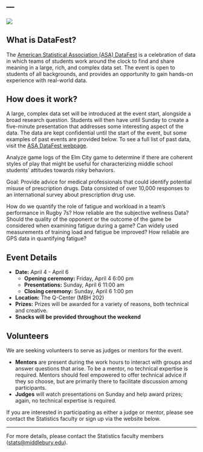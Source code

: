 ---
---

![](figures/Middlebury-datafest_logo.jpg){fig-align="center"}

## What is DataFest?

The [American Statistical Association (ASA) DataFest](https://ww2.amstat.org/education/datafest/) is a celebration of data in which teams of students work around the clock to find and share meaning in a large, rich, and complex data set. The event is open to students of all backgrounds, and provides an opportunity to gain hands-on experience with real-world data. 

## How does it work?

A large, complex data set will be introduced at the event start, alongside a broad research question. Students will then have until Sunday to create a five-minute presentation that addresses some interesting aspect of the data. The data are kept confidential until the start of the event, but some examples of past events are provided below. To see a full list of past data, visit the [ASA DataFest webpage](https://ww2.amstat.org/education/datafest/previous.cfm).  

:::{.callout-note icon=false title="**Play2Prevent Lab, Yale School of Medicine (2022)**"}
Analyze game logs of the Elm City game to determine if there are coherent styles of play that might be useful for characterizing middle school students’ attitudes towards risky behaviors.
:::

:::{.callout-note icon=false title="**Rocky Mountain Poison Control Center (2021)**"}
Goal: Provide advice for medical professionals that could identify potential misuse of prescription drugs. Data consisted of over 10,000 responses to an international survey about prescription drug use.
:::

:::{.callout-note icon=false title="**Canadian National Women’s Rugby Team (2019)**"}
How do we quantify the role of fatigue and workload in a team’s performance in Rugby 7s? How reliable are the subjective wellness Data? Should the quality of the opponent or the outcome of the game be considered when examining fatigue during a game? Can widely used measurements of training load and fatigue be improved? How reliable are GPS data in quantifying fatigue?
:::

## Event Details

- **Date:** April 4 - April 6
  - **Opening ceremony:** Friday, April 4 6:00 pm
  - **Presentations:** Sunday, April 6 11:00 am
  - **Closing ceremony:** Sunday, April 6 1:00 pm
- **Location:** The Q-Center (MBH 202)
- **Prizes:** Prizes will be awarded for a variety of reasons, both technical and creative.
- **Snacks will be provided throughout the weekend**


## Volunteers

We are seeking volunteers to serve as judges or mentors for the event.

  - **Mentors** are present during the work hours to interact with groups and answer questions that arise. To be a mentor, no technical expertise is required. Mentors should feel empowered to offer technical advice if they so choose, but are primarily there to facilitate discussion among participants. 
  - **Judges** will watch presentations on Sunday and help award prizes; again, no technical expertise is required. 
  
If you are interested in participating as either a judge or mentor, please see contact the Statistics faculty or sign up via the website below. 

***

For more details, please contact the Statistics faculty members ([stats@middlebury.edu](mailto:stats@middlebury.edu)).
